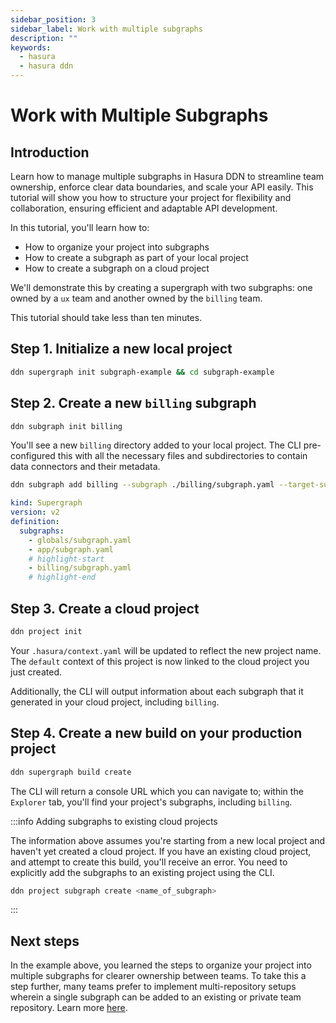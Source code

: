 ```yaml
---
sidebar_position: 3
sidebar_label: Work with multiple subgraphs
description: ""
keywords:
  - hasura
  - hasura ddn
---
```


# Work with Multiple Subgraphs

## Introduction

Learn how to manage multiple subgraphs in Hasura DDN to streamline team ownership, enforce clear data boundaries, and
scale your API easily. This tutorial will show you how to structure your project for flexibility and collaboration,
ensuring efficient and adaptable API development.

In this tutorial, you'll learn how to:

- How to organize your project into subgraphs
- How to create a subgraph as part of your local project
- How to create a subgraph on a cloud project

We'll demonstrate this by creating a supergraph with two subgraphs: one owned by a `ux` team and another owned by the
`billing` team.

This tutorial should take less than ten minutes.

## Step 1. Initialize a new local project

```sh title="Create the project directory and move into it:"
ddn supergraph init subgraph-example && cd subgraph-example
```

## Step 2. Create a new `billing` subgraph

```sh title="Use the DDN CLI to create the subgraph in your local metadata:"
ddn subgraph init billing
```

You'll see a new `billing` directory added to your local project. The CLI pre-configured this with all the necessary
files and subdirectories to contain data connectors and their metadata.

```sh title="Then, add it to your supergraph.yaml config:"
ddn subgraph add billing --subgraph ./billing/subgraph.yaml --target-supergraph ./supergraph.yaml
```

```yaml title="You can verify this by opening the supergraph.yaml in the root of your project. You should see the following:"
kind: Supergraph
version: v2
definition:
  subgraphs:
    - globals/subgraph.yaml
    - app/subgraph.yaml
    # highlight-start
    - billing/subgraph.yaml
    # highlight-end
```

## Step 3. Create a cloud project

```sh title="Using your default context, create a new cloud project:"
ddn project init
```

Your `.hasura/context.yaml` will be updated to reflect the new project name. The `default` context of this project is
now linked to the cloud project you just created.

Additionally, the CLI will output information about each subgraph that it generated in your cloud project, including
`billing`.

## Step 4. Create a new build on your production project

```sh title="Finally, create a new build on your cloud project:"
ddn supergraph build create
```

The CLI will return a console URL which you can navigate to; within the `Explorer` tab, you'll find your project's
subgraphs, including `billing`.

:::info Adding subgraphs to existing cloud projects

The information above assumes you're starting from a new local project and haven't yet created a cloud project. If you
have an existing cloud project, and attempt to create this build, you'll receive an error. You need to explicitly add
the subgraphs to an existing project using the CLI.

```sh title="Complete steps 1-3 and, before attempting to create a build, run the following:"
ddn project subgraph create <name_of_subgraph>
```

:::

## Next steps

In the example above, you learned the steps to organize your project into multiple subgraphs for clearer ownership
between teams. To take this a step further, many teams prefer to implement multi-repository setups wherein a single
subgraph can be added to an existing or private team repository. Learn more
[here](/project-configuration/tutorials/work-with-multiple-repositories.mdx).

